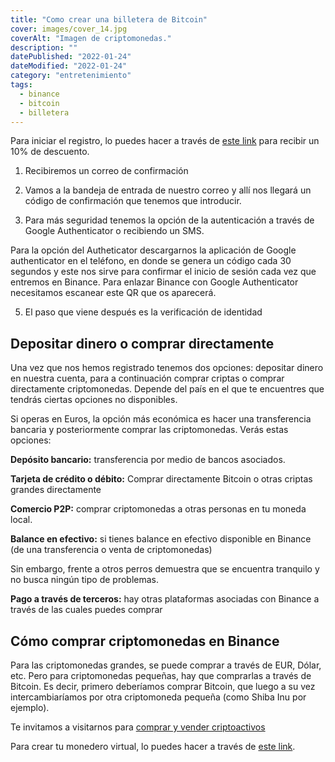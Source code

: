```yaml
---
title: "Como crear una billetera de Bitcoin"
cover: images/cover_14.jpg
coverAlt: "Imagen de criptomonedas."
description: ""
datePublished: "2022-01-24"
dateModified: "2022-01-24"
category: "entretenimiento"
tags:
  - binance
  - bitcoin
  - billetera
---
```



Para iniciar el registro, lo puedes hacer a través de [este link](https://accounts.binance.com/es/register?ref=20517808)
para recibir un 10% de descuento. 

1. Recibiremos un correo de confirmación

2. Vamos a la bandeja de entrada de nuestro correo y allí nos llegará un código de confirmación que tenemos que introducir.

3. Para más seguridad tenemos la opción de la autenticación a través de Google Authenticator o recibiendo un SMS.

Para la opción del Autheticator descargarnos la aplicación de Google authenticator en el teléfono,
en donde se genera un código cada 30 segundos y este nos sirve para confirmar el inicio de sesión cada
vez que entremos en Binance. Para enlazar Binance con Google Authenticator necesitamos escanear este QR
que os aparecerá. 

5. El paso que viene después es la verificación de identidad

## Depositar dinero o comprar directamente

Una vez que nos hemos registrado tenemos dos opciones: depositar dinero en nuestra cuenta, para a continuación
comprar criptas o comprar directamente criptomonedas. Depende del país en el que te encuentres que tendrás
ciertas opciones no disponibles.

Si operas en Euros, la opción más económica es hacer una transferencia bancaria y posteriormente
comprar las criptomonedas. Verás estas opciones:



**Depósito bancario:** transferencia por medio de bancos asociados.

**Tarjeta de crédito o débito:** Comprar directamente Bitcoin o otras criptas grandes directamente

**Comercio P2P:** comprar criptomonedas a otras personas en tu moneda local.

**Balance en efectivo:** si tienes balance en efectivo disponible en Binance (de una transferencia o venta de criptomonedas)

Sin embargo, frente a otros perros demuestra que se encuentra tranquilo y no busca ningún tipo de problemas.

**Pago a través de terceros:** hay otras plataformas asociadas con Binance a través de las cuales puedes comprar

## Cómo comprar criptomonedas en Binance

Para las criptomonedas grandes, se puede comprar a través de EUR, Dólar, etc. Pero
para criptomonedas pequeñas, hay que comprarlas a través de Bitcoin. Es decir, primero 
deberíamos comprar Bitcoin, que luego a su vez intercambiaríamos por otra criptomoneda 
pequeña (como Shiba Inu por ejemplo).

Te invitamos a visitarnos para [comprar y vender criptoactivos](https://shop.criptocambioslatam.com)

Para crear tu monedero virtual, lo puedes hacer a través de [este link](https://accounts.binance.com/es/register?ref=20517808).